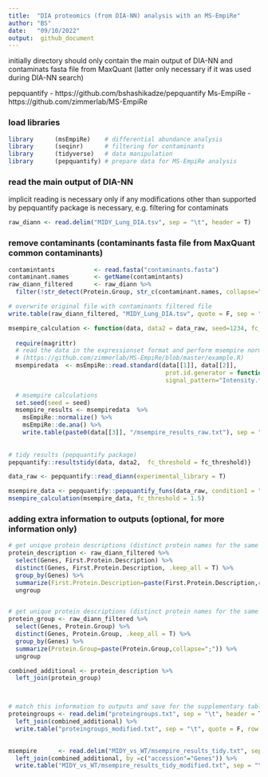 ```yaml
---
title:  "DIA proteomics (from DIA-NN) analysis with an MS-EmpiRe"
author: "BS"
date:   "09/10/2022"
output:  github_document
---
```


initially directory should only contain the main output of DIA-NN and contaminats fasta file from MaxQuant (latter only necessary if it was used during DIA-NN search)

pepquantify - https://github.com/bshashikadze/pepquantify
Ms-EmpiRe   - https://github.com/zimmerlab/MS-EmpiRe

### load libraries
```r
library      (msEmpiRe)    # differential abundance analysis
library      (seqinr)      # filtering for contaminants
library      (tidyverse)   # data manipulation
library      (pepquantify) # prepare data for MS-EmpiRe analysis
```


### read the main output of DIA-NN
implicit reading is necessary only if any modifications other than supported by pepquantify package is necessary, e.g. filtering for contaminats
```r
raw_diann <- read.delim("MIDY_Lung_DIA.tsv", sep = "\t", header = T) 
```


### remove contaminants (contaminants fasta file from MaxQuant common contaminants)
```r
contamintants           <- read.fasta("contaminants.fasta")
contaminant.names       <- getName(contamintants) 
raw_diann_filtered      <- raw_diann %>% 
  filter(!str_detect(Protein.Group, str_c(contaminant.names, collapse="|")))

# overwrite original file with contaminants filtered file
write.table(raw_diann_filtered, "MIDY_Lung_DIA.tsv", quote = F, sep = "\t", row.names = F)
```



```r
msempire_calculation <- function(data, data2 = data_raw, seed=1234, fc_threshold = 1.5) {
  
  require(magrittr)
  # read the data in the expressionset format and perform msempire normalization and quantification  
  # (https://github.com/zimmerlab/MS-EmpiRe/blob/master/example.R)
  msempiredata  <- msEmpiRe::read.standard(data[[1]], data[[2]],
                                            prot.id.generator = function(pep) unlist(strsplit(pep, "\\.[0-9]*$"))[1],
                                            signal_pattern="Intensity.*")
  
  # msempire calculations
  set.seed(seed = seed)
  msempire_results <- msempiredata  %>%
    msEmpiRe::normalize() %>%
    msEmpiRe::de.ana() %>%
    write.table(paste0(data[[3]], "/msempire_results_raw.txt"), sep = "\t", row.names = F)
  
  
# tidy results (pepquantify package)
pepquantify::resultstidy(data, data2,  fc_threshold = fc_threshold)}
```


```r
data_raw <- pepquantify::read_diann(experimental_library = T)
```


```r
msempire_data <- pepquantify::pepquantify_funs(data_raw, condition1 = "MIDY", condition2 = "WT", imputation = TRUE)
msempire_calculation(msempire_data, fc_threshold = 1.5)
```

### adding extra information to outputs (optional, for more information only)
```r
# get unique protein descriptions (distinct protein names for the same genes will be aggregated in one row separated by semicolon)
protein_description <- raw_diann_filtered %>% 
  select(Genes, First.Protein.Description) %>% 
  distinct(Genes, First.Protein.Description, .keep_all = T) %>% 
  group_by(Genes) %>% 
  summarize(First.Protein.Description=paste(First.Protein.Description,collapse=";")) %>% 
  ungroup


# get unique protein descriptions (distinct protein names for the same genes will be aggregated in one row separated by semicolon)
protein_group <- raw_diann_filtered %>% 
  select(Genes, Protein.Group) %>% 
  distinct(Genes, Protein.Group, .keep_all = T) %>% 
  group_by(Genes) %>% 
  summarize(Protein.Group=paste(Protein.Group,collapse=";")) %>% 
  ungroup

combined_additional <- protein_description %>% 
  left_join(protein_group)



# match this information to outputs and save for the supplementary tables
proteingroups <- read.delim("proteingroups.txt", sep = "\t", header = T) %>% 
  left_join(combined_additional) %>% 
  write.table("proteingroups_modified.txt", sep = "\t", quote = F, row.names = F)

  
msempire      <- read.delim("MIDY_vs_WT/msempire_results_tidy.txt", sep = "\t", header = T) %>% 
  left_join(combined_additional, by =c("accession"="Genes")) %>% 
  write.table("MIDY_vs_WT/msempire_results_tidy_modified.txt", sep = "\t", quote = F, row.names = F)
```




